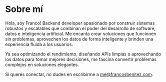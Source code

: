 # Sobre mí

Hola, soy Franco! Backend developer apasionado por construir sistemas robustos y escalables que combinan el poder del desarrollo de software, datos e inteligencia artificial. Me encanta crear soluciones que funcionen sin problemas, aprovechen los datos de forma inteligente y brinden una experiencia fluida a los usuarios.

Ya sea optimizando el rendimiento, diseñando APIs limpias o aprovechando los datos para tomar mejores decisiones, me fascina convertir problemas complejos en soluciones elegantes.

Si querés conectar, no dudes en escribirme a me@francosbenitez.com.
